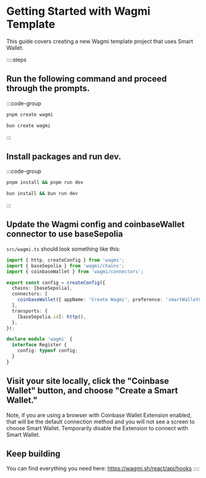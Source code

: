 


# Getting Started with Wagmi Template

This guide covers creating a new Wagmi template project that uses Smart Wallet.

::::steps
## Run the following command and proceed through the prompts.

:::code-group

```bash [pnpm]
pnpm create wagmi
```

```bash [bun]
bun create wagmi
```

:::

## Install packages and run dev.

:::code-group

```bash [pnpm]
pnpm install && pnpm run dev
```

```bash [bun]
bun install && bun run dev
```

:::

## Update the Wagmi config and coinbaseWallet connector to use baseSepolia

`src/wagmi.ts` should look something like this:

```ts twoslash
import { http, createConfig } from 'wagmi';
import { baseSepolia } from 'wagmi/chains';
import { coinbaseWallet } from 'wagmi/connectors';

export const config = createConfig({
  chains: [baseSepolia],
  connectors: [
    coinbaseWallet({ appName: 'Create Wagmi', preference: 'smartWalletOnly' }),
  ],
  transports: {
    [baseSepolia.id]: http(),
  },
});

declare module 'wagmi' {
  interface Register {
    config: typeof config;
  }
}
```

## Visit your site locally, click the "Coinbase Wallet" button, and choose "Create a Smart Wallet."

Note, if you are using a browser with Coinbase Wallet Extension enabled,
that will be the default connection method and you will not see a screen to choose Smart Wallet.
Temporarily disable the Extension to connect with Smart Wallet.

## Keep building

You can find everything you need here: https://wagmi.sh/react/api/hooks
::::

<FeedbackWidget />
